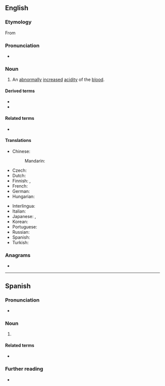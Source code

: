 ==English==
{{wikipedia}}

===Etymology===
From {{suffix|acid|osis|lang=en}}

===Pronunciation===
* {{rhymes|əʊsɪs|lang=en}}

===Noun===
{{en-noun|acidoses}}

# {{lb|en|pathology}} An [[abnormally]] [[increase]]d [[acidity]] of the [[blood]].

====Derived terms====
* {{l|en|high anion gap metabolic acidosis}}
* {{l|en|ketoacidosis}}

====Related terms====
* {{l|en|acidotic}}

====Translations====
{{trans-top|abnormally increased acidity of the blood}}
* Chinese:
*: Mandarin: {{t+|cmn|酸中毒|tr=suānzhòngdú|sc=Hani}}
* Czech: {{t|cs|acidóza|f}}
* Dutch: {{t+|nl|acidose|f}}
* Finnish: {{t+|fi|asidoosi}}, {{t+|fi|happomyrkytys}}
* French: {{t+|fr|acidose}}
* German: {{t+|de|Azidose|f}}
* Hungarian: {{t+|hu|acidózis}}
{{trans-mid}}
* Interlingua: {{t|ia|acidosis}}
* Italian: {{t+|it|acidosi}}
* Japanese: {{t|ja|アシドーシス|tr=ashidōshisu}}, {{t|ja|酸血症|tr=sankesshō}}
* Korean: {{t|ko|산성증}}
* Portuguese: {{t|pt|acidose|f}}
* Russian: {{t+|ru|ацидо́з|m}}
* Spanish: {{t+|es|acidosis|f}}
* Turkish: {{t|tr|asidoz}}
{{trans-bottom}}

===Anagrams===
* {{anagrams|en|isoacids}}

----

==Spanish==

===Pronunciation===
* {{es-IPA}}

===Noun===
{{es-noun|f|-}}

# {{lb|es|pathology}} {{l|en|acidosis}} {{gloss|abnormally increased acidity of the blood}}

====Related terms====
* {{l|es|ácido}}

===Further reading===
* {{R:DRAE 2001}}